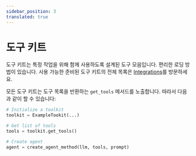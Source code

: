```yaml
---
sidebar_position: 3
translated: true
---
```


# 도구 키트

도구 키트는 특정 작업을 위해 함께 사용하도록 설계된 도구 모음입니다. 편리한 로딩 방법이 있습니다.
사용 가능한 준비된 도구 키트의 전체 목록은 [Integrations](/docs/integrations/toolkits/)를 방문하세요.

모든 도구 키트는 도구 목록을 반환하는 `get_tools` 메서드를 노출합니다.
따라서 다음과 같이 할 수 있습니다:

```python
# Initialize a toolkit
toolkit = ExampleTookit(...)

# Get list of tools
tools = toolkit.get_tools()

# Create agent
agent = create_agent_method(llm, tools, prompt)
```
